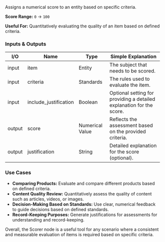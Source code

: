 Assigns a numerical score to an entity based on specific criteria.

**Score Range:** `0` → `100`

**Useful For:** Quantitatively evaluating the quality of an item based on defined criteria.

### Inputs & Outputs

| I/O    | Name                  | Type            | Simple Explanation                                                   |
| ------ | --------------------- | --------------- | -------------------------------------------------------------------- |
| input  | item                  | Entity          | The subject that needs to be scored.                                 |
| input  | criteria              | Standards       | The rules used to evaluate the item.                                 |
| input  | include_justification | Boolean         | Optional setting for providing a detailed explanation for the score. |
| output | score                 | Numerical Value | Reflects the assessment based on the provided criteria.              |
| output | justification         | String          | Detailed explanation for the score (optional).                       |

### Use Cases

- **Comparing Products:** Evaluate and compare different products based on defined criteria.
- **Content Quality Review:** Quantitatively assess the quality of content such as articles, videos, or images.
- **Decision-Making Based on Standards:** Use clear, numerical feedback to guide decisions based on defined standards.
- **Record-Keeping Purposes:** Generate justifications for assessments for understanding and record-keeping.

Overall, the Scorer node is a useful tool for any scenario where a consistent and measurable evaluation of items is required based on specific criteria.
